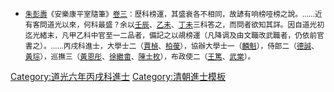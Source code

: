 {{Navbox
|name =道光六年丙戌科殿試金榜
|title = 道光六年（[[1826年]]）丙戌科殿試金榜
|titlestyle = background-color:#FFD700;
|image =
|style = width:100%;text-align:center; 
|groupstyle = text-align:center; background-color:#FFD700;
|liststyle = text-align:center;
|state = {{{state<includeonly>|collapsed</includeonly>}}}
|group1 = 第一甲<br>賜進士及第<br>共3名
|list1 = '''[[朱昌頤]]''' - '''[[賈楨|賈　楨]]''' - '''[[帥方蔚]]'''

|group2 = 第二甲<br>賜進士出身<br>共110名
|list2 = [[麟魁|麟　魁]] - [[李秀發]] - [[許前軫]] - [[汪南培]] - [[成觀宣]] - [[林星章]] - [[溫承悌]] - [[孫日萱]] - [[陳其錕]] - [[任泰 (清朝進士)|任　泰]]<br>[[王汝霖 (道光進士)|王汝霖]] - [[趙仁基]] - [[郭道闓]] - [[王藩|王　藩]] - [[朱成穀]] - [[吳廷鉁]] - [[顧夔|顧　夔]] - [[俞東枝]] - [[汪懷|汪　懷]] - [[華濬|華　濬]]<br>[[王篤|王　篤]] - [[馮爔|馮　爔]] - [[王玥 (清朝進士)|王　玥]] - [[王廣業 (清朝)|王佐業]] - [[陳同|陳　同]] - [[高枚|高　枚]] - [[石廣均]] - [[熊守謙]] - [[胡夢齡]] - [[徐上鏞]]<br>[[方宗鈞]] - [[朱成烈]] - [[程廷桂]] - [[周啓運]] - [[趙鏞|趙　鏞]] - [[吳文鼎]] - [[陳光亨]] - [[莫元遴]] - [[周栻|周　栻]] - [[田元春]]<br>[[武天弼]] - [[項名達]] - [[趙興周]] - [[黃恩彤|黃丕範]] - [[許麗京]] - [[宋沛霖]] - [[單朝詔]] - [[程應權]] - [[鄂恒|鄂　恒]] - [[魏謙六]]<br>[[游大琛]] - [[陳耀庚]] - [[陳熙曾]] - [[龔冕|龔　冕]] - [[李振習]] - [[玉藻|玉　藻]] - [[李舒林]] - [[方寶慶]] - [[朱一瓊]] - [[朱應元]]<br>[[胡珵|胡　珵]] - [[景星 (道光进士)|景　星]] - [[張虎仁]] - [[史寶徵]] - [[譚精品]] - [[邊寶樹]] - [[沈莪皆]] - [[曾維楨]] - [[龔維琳]] - [[李拔謀]]<br>[[陳天澤]] - [[光朝魁]] - [[張介福]] - [[廖翺|廖　翺]] - [[武棠|武　棠]] - [[陳駟門]] - [[陳之驥]] - [[郭覲辰]] -[[宗室德誠]]- [[徐繼畬]]<br>[[雲茂琦]] - [[王辰|王　辰]] - [[趙輝璧]] - [[查文經]] - [[張錫路]] - [[柏葰|柏　葰]] - [[羅天池 (道光進士)|羅天池]] - [[張翬飛]] - [[洪燮|洪　燮]] - [[黃登鯨]]<br>[[袁正林]] - [[洪錫璜]] - [[江之紀]] - [[黃琮 (道光進士)|黃　琮]] - [[鍾標錦]] - [[濮瑗|濮　瑗]] - [[屠湘之]] - [[王用賓 (道光進士)|王用賓]] - [[顧倬槱]] - [[周揆源|周　鑣]]<br>[[劉仕望]] - [[瑞麟 (道光進士)|瑞　麟]] - [[王慶元]] - [[章大奎]] - [[書紳|書　紳]] - [[李恩繼]] - [[松年（道光進士）|松　年]] - [[馬湘|馬　湘]] - [[許炳|許　炳]]-[[毓本|宗室毓本]]

|group3 = 第三甲<br>賜同進士出身<br>共152名
|list3 = [[熊炳離]] - [[諶厚光]] - [[金應麟]] - [[成章瓚]] - [[孫天樞]] - [[易桐|易　桐]] - [[蔡鳳儀]] - [[段榮恩]] - [[劉志本]] - [[劉珩 (道光進士)|劉　珩]]<br>[[張庭樺]] - [[何守謐]] - [[曹擢新]] - [[完迺仁]] - [[盧人珣]] - [[寶齡|寶　齡]] - [[武蔚文]] - [[馬櫆|馬　櫆]] - [[辛聯瑋]] - [[郭其觀]]<br>[[孫尙謙]] - [[劉淑愈]] - [[胡慶元]] - [[藍建英]] - [[方發祥]] - [[王蕙滋]] - [[許尙德]] - [[劉守坤]] - [[羅超曾]] - [[孫漆|孫　漆]]<br>[[高龍躍]] - [[謝廷經]] - [[盧鴻遠]] - [[郁鼎鐘]] - [[王發越]] - [[鄧錫疇]] - [[劉成詩]] - [[張其仁]] - [[傅紹祖]] - [[袁玉麟]]<br>[[李毓鍾]] - [[汪壎|汪　壎]] - [[李蘊生]] - [[茹金|茹　金]] - [[李玫_(進士)|李　玫]] - [[李澂|李　澂]] - [[袁鳴謙]] - [[陳章炳]] - [[龍田光]] - [[張文璽]]<br>[[李昌熾]] - [[魯秉禮]] - [[朱琦 (道光六年进士)|朱　琦]] - [[葛起元]] - [[凌鶴鳴]] - [[馬玉麟]] - [[秦琮|秦　琮]] - [[蕭鈞|蕭　鈞]] - [[張兆泰]] - [[郭牖心]]<br>[[劉樹棠]] - [[陳士枚]] - [[鄒子俊]] - [[張金拔]] - [[阮瑩暹]] - [[鄒照|鄒　照]] - [[朱靄|朱　靄]] - [[德新|德　新]] - [[賀鶴雲]] - [[盧鴻翺]]<br>[[楊明善]] - [[李嗣棠]] - [[許德樹]] - [[鄧亮功]] - [[吳儀澄]] - [[呂振騏]] - [[邱登|邱　登]] - [[林聯桂]] - [[卜雲程]] - [[李萼|李　萼]]<br>[[盧殿衡]] - [[王士桓]] - [[陳怡 (道光進士)|陳　怡]] - [[張鳳翔 (道光進士)|張鳳翔]] - [[李復元]] - [[沈超然]] - [[劉慶凱]] - [[張冕|張　冕]] - [[閻臨川]] - [[徐煌|徐　煌]]<br>[[洪夢齡]] - [[鄭應仁]] - [[鄭汝楫]] - [[迮鶴壽]] - [[楊邦雋]] - [[書英|書　英]] - [[鄧克興]] - [[龍雲 (道光進士)|龍　雲]] - [[祥安|祥　安]] - [[宋林曙]]<br>[[方炳文]] - [[趙定曾]] - [[愛仁 (道光進士)|斐　仁]] - [[李彬 (道光進士)|李　彬]] - [[孟岱齡]] - [[楊際泰]] - [[馮雲祥]] - [[趙振清]] - [[盛泰符]] - [[何星漢]]<br>[[楊彬|楊　彬]] - [[劉沛霖]] - [[慶安 (道光六年進士)|慶　安]] -[[奕書|宗室奕書]]- [[孟廣沅]] - [[袁風清]] - [[羅登舉]] - [[賀錫璋]] - [[丁潁璞]] - [[姚雲升]]<br>[[王四杰]] - [[馮江錦]] - [[馬映辰]] - [[樊嘉猷]] - [[彭澤 (清朝)|彭　澤]] - [[巴永阿]] - [[段圻|段　圻]]-[[楊師立]]-[[戴亨遠]]-[[伊克唐阿_(愛新覺羅氏)|宗室伊克唐阿]]<br>[[殷聚五]] - [[薛𡷫|薛　{{僻字|𡷫}}]] - [[方木生]] - [[徐燮鈞]] - [[熊錫祺]] - [[徐檀|徐　檀]] - [[夏銘修]] - [[俞焯|俞　焯]] - [[馬亮|馬　亮]] - [[薛楙昌]]<br>[[殷增|殷　增]] - [[仇效忠]] - [[范承遜]] - [[李朝儀]] - [[賈芳林]] - [[賈坊|賈　坊]] - [[王聖來]] - [[周因培]] - [[謝樹瓊]] - [[薛濂|薛　濂]]<br>[[趙桐|趙　桐]] - [[蘊秀|蘊　秀]]<span style="color: #FFFFFF;"> - －－－ - －－－ - －－－ - －－－ - －－－ - －－－ - －－－ - －－－</span>
|belowstyle = text-align: center; background-color:#FFD700;
|below='''前一科：[[Template:道光三年癸未科殿試金榜|道光三年癸未科]]　'''·'''　後一科：[[Template:道光九年己丑科殿試金榜|道光九年己丑科]]'''<br>'''同年進士：[[Template:道光六年丙戌科武殿試金榜|道光六年丙戌武科]]、[[Template:道光六年丙戌科繙譯進士金榜|道光六年丙戌繙譯科]]'''
}}
[[Category:道光六年丙戌科進士]]
<noinclude>
[[Category:道光六年丙戌科進士| ]]
[[Category:清朝進士模板]]
*<small>[[朱彭壽]]《安樂康平室隨筆》[[s:安樂康平室隨筆/卷3|卷三]]：歷科榜運，其盛衰各不相同，故諺有响榜哑榜之說。……近有客問道光以來，何科最盛？余以[[Template:道光十二年壬辰恩科殿試金榜|壬辰]]、[[Template:道光十五年乙未科殿試金榜|乙未]]、[[Template:道光二十七年丁未科殿試金榜|丁未]]三科答之，而問者欲知其詳。因自道光初迄光緒末，凡甲乙科中官至一二品者，備記之以覘榜運（凡降调及由文職改武職者，仍依前官書之）。……丙戌科進士，大學士二（[[賈楨]]、[[柏葰]]），協辦大學士一（[[麟魁]]），侍郎二（[[德誠]]、[[黃琮]]），巡撫三（[[黃恩彤]]、[[徐繼畬]]、[[陳士枚]]），布政使二（[[王篤]]、[[武棠]]）。</small></noinclude>